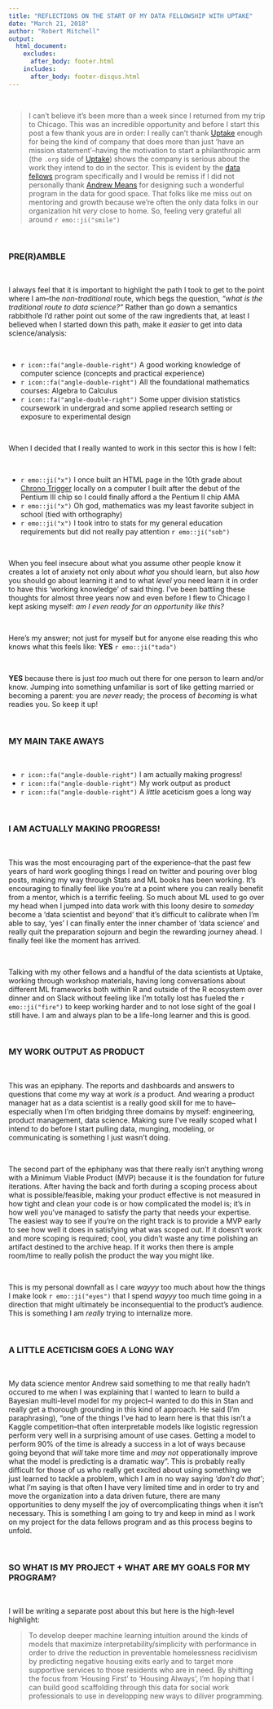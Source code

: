 ```yaml
---
title: "REFLECTIONS ON THE START OF MY DATA FELLOWSHIP WITH UPTAKE"
date: "March 21, 2018"
author: "Robert Mitchell"
output:
  html_document:
    excludes:
      after_body: footer.html
    includes:
      after_body: footer-disqus.html
---
```


<br>

> I can't believe it's been more than a week since I returned from my trip to Chicago. This was an incredible opportunity and before I start this post a few thank yous are in order: I really can't thank [Uptake](www.uptake.com) enough for being the kind of company that does more than just 'have an mission statement'--having the motivation to start a philanthropic arm (the `.org` side of [Uptake](www.uptake.org)) shows the company is serious about the work they intend to do in the sector. This is evident by the [data fellows](https://www.uptake.org/data-fellows.html) program specifically and I would be remiss if I did not personally thank [Andrew Means](http://meanswelldoesgood.com/) for designing such a wonderful program in the data for good space. That folks like me miss out on mentoring and growth because we're often the only data folks in our organization hit _very_ close to home. So, feeling very grateful all around `r emo::ji("smile")`

<br>

### PRE(R)AMBLE

<br>

I always feel that it is important to highlight the path I took to get to the point where I am--the _non-traditional_ route, which begs the question, _"what is the traditional route to data science?"_ Rather than go down a semantics rabbithole I'd rather point out some of the raw ingredients that, at least I believed when I started down this path, make it _easier_ to get into data science/analysis:

<br>

<ul>
  <li>`r icon::fa("angle-double-right")` A good working knowledge of computer science (concepts and practical experience)</li>
  <li>`r icon::fa("angle-double-right")` All the foundational mathematics courses: Algebra to Calculus</li>
  <li>`r icon::fa("angle-double-right")` Some upper division statistics coursework in undergrad and some applied research setting or exposure to experimental design</li>
</ul>

<br>

When I decided that I really wanted to work in this sector this is how I felt:

<br>

<ul>
  <li>`r emo::ji("x")` I once built an HTML page in the 10th grade about [Chrono Trigger](https://en.wikipedia.org/wiki/Chrono_Trigger) locally on a computer I built after the debut of the Pentium III chip so I could finally afford a the Pentium II chip AMA</li>
  <li>`r emo::ji("x")` Oh god, mathematics was my least favorite subject in school (tied with orthography)</li>
  <li>`r emo::ji("x")` I took intro to stats for my general education requirements but did not really pay attention `r emo::ji("sob")`</li>
</ul>

<br>

When you feel insecure about what you assume other people know it creates a lot of anxiety not only about _what_ you should learn, but also _how_ you should go about learning it and to what _level_ you need learn it in order to have this 'working knowledge' of said thing. I've been battling these thoughts for almost three years now and even before I flew to Chicago I kept asking myself: _am I even ready for an opportunity like this?_

<br>

Here's my answer; not just for myself but for anyone else reading this who knows what this feels like: __YES__ `r emo::ji("tada")`

<br>

__YES__ because there is just _too_ much out there for one person to learn and/or know. Jumping into something unfamiliar is sort of like getting married or becoming a parent: you are _never_ ready; the process of _becoming_ is what readies you. So keep it up!

<br>

### MY MAIN TAKE AWAYS

<br>

<ul>
  <li>`r icon::fa("angle-double-right")` I am actually making progress!</li>
  <li>`r icon::fa("angle-double-right")` My work output as product</li>
  <li>`r icon::fa("angle-double-right")` A _little_ aceticism goes a long way</li>
</ul>

<br>

### I AM ACTUALLY MAKING PROGRESS!

<br>

This was the most encouraging part of the experience--that the past few years of hard work googling things I read on twitter and pouring over blog posts, making my way through Stats and ML books has been working. It's encouraging to finally feel like you're at a point where you can really benefit from a mentor, which is a terrific feeling. So much about ML used to go over my head when I jumped into data work with this loony desire to _someday_ become a 'data scientist and beyond' that it's difficult to calibrate when I'm able to say, 'yes' I can finally enter the inner chamber of 'data science' and really quit the preparation sojourn and begin the rewarding journey ahead. I finally feel like the moment has arrived.

<br>

Talking with my other fellows and a handful of the data scientists at Uptake, working through workshop materials, having long conversations about different ML frameworks both within R and outside of the R ecosystem over dinner and on Slack without feeling like I'm totally lost has fueled the `r emo::ji("fire")` to keep working harder and to not lose sight of the goal I still have. I am and always plan to be a life-long learner and this is good.

<br>

### MY WORK OUTPUT AS PRODUCT

<br>

This was an epiphany. The reports and dashboards and answers to questions that come my way at work _is_ a product. And wearing a product manager hat as a data scientist is a really good skill for me to have--especially when I'm often bridging three domains by myself: engineering, product management, data science. Making sure I've really scoped what I intend to do before I start pulling data, munging, modeling, or communicating is something I just wasn't doing. 

<br>

The second part of the ephiphany was that there really isn't anything wrong with a Minimum Viable Product (MVP) because it is the foundation for future iterations. After having the back and forth during a scoping process about what is possible/feasible, making your product effective is not measured in how tight and clean your code is or how complicated the model is; it's in how well you've managed to satisfy the party that needs your expertise. The easiest way to see if you're on the right track is to provide a MVP early to see how well it does in satisfying what was scoped out. If it doesn't work and more scoping is required; cool, you didn't waste any time polishing an artifact destined to the archive heap. If it works then there is ample room/time to really polish the product the way you might like. 

<br>

This is my personal downfall as I care _wayyy_ too much about how the things I make look `r emo::ji("eyes")` that I spend _wayyy_ too much time going in a direction that might ultimately be inconsequential to the product's audience. This is something I am _really_ trying to internalize more. 

<br>

### A LITTLE ACETICISM GOES A LONG WAY

<br>

My data science mentor Andrew said something to me that really hadn't occured to me when I was explaining that I wanted to learn to build a Bayesian multi-level model for my project--I wanted to do this in Stan and really get a thorough grounding in this kind of approach. He said (I'm paraphrasing), "one of the things I've had to learn here is that this isn't a Kaggle competition--that often interpretable models like logistic regression perform very well in a surprising amount of use cases. Getting a model to perform 90% of the time is already a success in a lot of ways because going beyond that _will_ take more time and _may not_ opperationally improve what the model is predicting is a dramatic way". This is probably really difficult for those of us who really get excited about using something we just learned to tackle a problem, which I am in no way saying _'don't do that'_; what I'm saying is that often I have very limited time and in order to try and move the organization into a data driven future, there are many opportunities to deny myself the joy of overcomplicating things when it isn't necessary. This is something I am going to try and keep in mind as I work on my project for the data fellows program and as this process begins to unfold.

<br>

### SO WHAT IS MY PROJECT + WHAT ARE MY GOALS FOR MY PROGRAM?

<br>

I will be writing a separate post about this but here is the high-level highlight:

> To develop deeper machine learning intuition around the kinds of models that maximize interpretability/simplicity with performance in order to drive the reduction in preventable homelessness recidivism by predicting negative housing exits early and to target more supportive services to those residents who are in need. By shifting the focus from 'Housing First' to 'Housing Always', I'm hoping that I can build good scaffolding through this data for social work professionals to use in developping new ways to diliver programming. 

<br>
<br>
<br>
